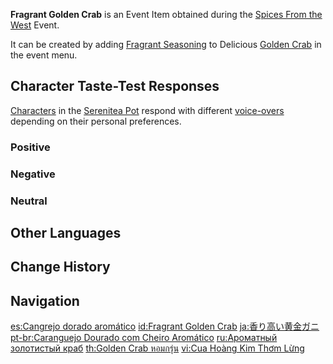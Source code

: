 {{Item Infobox
|id           = 101744
|image        = Item Fragrant Golden Crab.png
|type         = Consumables
|group2       = Event Items
|invCategory  = Precious Items
|group        = Fragrant Dishes
|quality      = 4
|description  = A delicious dish with some extra seasoning! It gives off a titillating aroma... But whose tastes will this dish suit? Invite your friends, invite your pals &mdash; get them to try this new dish!
|source1      = [[Spices From the West]] Event
|event        = Spices From the West
}}
'''Fragrant Golden Crab''' is an Event Item obtained during the [[Spices From the West]] Event.

It can be created by adding [[Fragrant Seasoning]] to Delicious [[Golden Crab]] in the event menu.

==Character Taste-Test Responses==
[[Characters]] in the [[Serenitea Pot]] respond with different [[Spices From the West/Voice-Overs|voice-overs]] depending on their personal preferences.

===Positive===
{{Card List|Bennett,Diluc,Kamisato Ayaka,Keqing,Mona,Rosaria,Thoma,Yun Jin}}

===Negative===
{{Card List|Albedo,Ganyu,Klee,Ningguang,Xiao,Zhongli}}

===Neutral===
{{Card List|Amber,Arataki Itto,Barbara,Beidou,Chongyun,Diona,Eula,Fischl,Gorou,Hu Tao,Jean,Kaedehara Kazuha,Kaeya,Kamisato Ayato,Kujou Sara,Lisa,Noelle,Qiqi,Raiden Shogun,Razor,Sangonomiya Kokomi,Sayu,Shenhe,Sucrose,Tartaglia,Venti,Xiangling,Xingqiu,Xinyan,Yae Miko,Yanfei,Yelan,Yoimiya}}

==Other Languages==
{{Other Languages
|default_hidden = 1
|en      = Fragrant Golden Crab
|zhs     = 香气四溢的黄金蟹
|zhs_rm  = Xiāngqìsìyì de Huángjīn-xiè
|zht     = 香氣四溢的黃金蟹
|zht_rm  = Xiāngqìsìyì de Huángjīn-xiè
|ja      = 香り高い黄金ガニ
|ja_rm   = Kaoritakai Ougon Gani
|ko      = 향기로운 골든크랩
|ko_rm   = Hyanggiroun Goldeunkeuraep
|es      = Cangrejo dorado aromático
|fr      = Crabe doré (parfumé)
|ru      = Ароматный золотистый краб
|th      = Golden Crab หอมกรุ่น
|th_rm   = Golden Crab Hom Krun
|vi      = Cua Hoàng Kim Thơm Lừng
|de      = Duftender Goldkrebs
|id      = Fragrant Golden Crab
|pt      = Caranguejo Dourado com Cheiro Aromático
|tr      = Baharatlı Altın Yengeç
|it      = Granchio dorato fragrante
}}

==Change History==
{{Change History|2.6}}

==Navigation==
{{Precious Navbox|Item}}

[[es:Cangrejo dorado aromático]]
[[id:Fragrant Golden Crab]]
[[ja:香り高い黄金ガニ]]
[[pt-br:Caranguejo Dourado com Cheiro Aromático]]
[[ru:Ароматный золотистый краб]]
[[th:Golden Crab หอมกรุ่น]]
[[vi:Cua Hoàng Kim Thơm Lừng]]